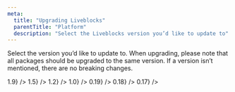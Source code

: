 ```yaml
---
meta:
  title: "Upgrading Liveblocks"
  parentTitle: "Platform"
  description: "Select the Liveblocks version you’d like to update to"
---
```


Select the version you’d like to update to. When upgrading, please note that all
packages should be upgraded to the same version. If a version isn’t mentioned,
there are no breaking changes.

<ListGrid>
  <DocsCard
    type="image"
    title="Upgrading to 1.9"
    href="/docs/platform/upgrading/1.9"
    visual={<DocsCardGradientText>1.9</DocsCardGradientText>}
  />
  <DocsCard
    type="image"
    title="Upgrading to 1.5"
    href="/docs/platform/upgrading/1.5"
    visual={<DocsCardGradientText>1.5</DocsCardGradientText>}
  />
  <DocsCard
    type="image"
    title="Upgrading to 1.2"
    href="/docs/platform/upgrading/1.2"
    visual={<DocsCardGradientText>1.2</DocsCardGradientText>}
  />
  <DocsCard
    type="image"
    title="Upgrading to 1.0"
    href="/docs/platform/upgrading/1.0"
    visual={<DocsCardGradientText>1.0</DocsCardGradientText>}
  />
  <DocsCard
    type="image"
    title="Upgrading to 0.19"
    href="/docs/platform/upgrading/0.19"
    visual={<DocsCardGradientText>0.19</DocsCardGradientText>}
  />
  <DocsCard
    type="image"
    title="Upgrading to 0.18"
    href="/docs/platform/upgrading/0.18"
    visual={<DocsCardGradientText>0.18</DocsCardGradientText>}
  />
  <DocsCard
    type="image"
    title="Upgrading to 0.17"
    href="/docs/platform/upgrading/0.17"
    visual={<DocsCardGradientText>0.17</DocsCardGradientText>}
  />
</ListGrid>
